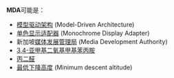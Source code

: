 '''MDA'''可能是：

* [[模型驱动架构|模型驱动架构]] (Model-Driven Architecture)
* [[单色显示适配器|单色显示适配器]] (Monochrome Display Adapter)
* 新加坡[[媒体发展管理局|媒体发展管理局]] (Media Development Authority)
* [[3,4-亚甲基二氧基甲基苯丙胺|3,4-亚甲基二氧基甲基苯丙胺]]
* [[丙二醛|丙二醛]]
* [[最低下降高度|最低下降高度]] (Minimum descent altitude)
{{disambig|cat=三字拉丁字母縮寫消歧義}}